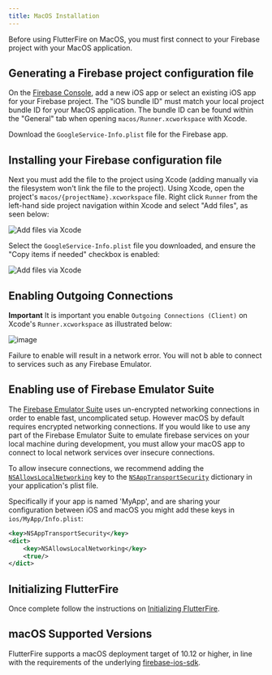 ```yaml
---
title: MacOS Installation
---
```


Before using FlutterFire on MacOS, you must first connect to your Firebase project with your MacOS application.

## Generating a Firebase project configuration file

On the [Firebase Console](https://console.firebase.google.com/project/_/overview), add a new iOS app or select an
existing iOS app for your Firebase project. The "iOS bundle ID" must match your local project bundle ID for your MacOS application. The bundle ID
can be found within the "General" tab when opening `macos/Runner.xcworkspace` with Xcode.

Download the `GoogleService-Info.plist` file for the Firebase app.

## Installing your Firebase configuration file

Next you must add the file to the project using Xcode (adding manually via the filesystem won't link the file to the
project). Using Xcode, open the project's `macos/{projectName}.xcworkspace` file. Right click `Runner` from the left-hand
side project navigation within Xcode and select "Add files", as seen below:

<Image
  src="ios-xcode-copy-items.png"
  alt="Add files via Xcode"
  caption={false}
/>

Select the `GoogleService-Info.plist` file you downloaded, and ensure the "Copy items if needed" checkbox is enabled:

<Image
  src="ios-xcode-copy-items.png"
  alt="Add files via Xcode"
  caption={false}
/>

## Enabling Outgoing Connections

**Important** It is important you enable `Outgoing Connections (Client)` on Xcode's `Runner.xcworkspace` as illustrated below:

![image](https://user-images.githubusercontent.com/12681781/121333660-d1330500-c93a-11eb-8fb6-b1d803b9c7bb.png)

Failure to enable will result in a network error. You will not b able to connect to services such as any Firebase Emulator.

## Enabling use of Firebase Emulator Suite

The [Firebase Emulator Suite](https://firebase.google.com/docs/emulator-suite) uses un-encrypted networking connections in order to enable fast, uncomplicated setup. However macOS by default requires encrypted networking connections. If you would like to use any part of the Firebase Emulator Suite to emulate firebase services on your local machine during development, you must allow your macOS app to connect to local network services over insecure connections.

To allow insecure connections, we recommend adding the [`NSAllowsLocalNetworking`](https://developer.apple.com/documentation/bundleresources/information_property_list/nsapptransportsecurity/nsallowslocalnetworking) key to the [`NSAppTransportSecurity`](https://developer.apple.com/documentation/bundleresources/information_property_list/nsapptransportsecurity) dictionary in your application's plist file.

Specifically if your app is named 'MyApp', and are sharing your configuration between iOS and macOS you might add these keys in `ios/MyApp/Info.plist`:

```xml
<key>NSAppTransportSecurity</key>
<dict>
    <key>NSAllowsLocalNetworking</key>
    <true/>
</dict>
```

## Initializing FlutterFire

Once complete follow the instructions on [Initializing FlutterFire](../overview.mdx#initializing-flutterfire).

## macOS Supported Versions

FlutterFire supports a macOS deployment target of 10.12 or higher, in line with the requirements of the underlying [firebase-ios-sdk](https://firebase.google.com/docs/ios/setup).
